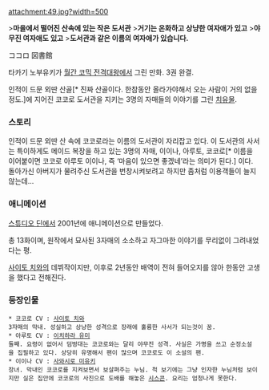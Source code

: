 attachment:49.jpg?width=500

>'''마을에서 떨어진 산속에 있는 작은 도서관'''
>'''거기는 온화하고 상냥한 여자애가 있고'''
>'''야무진 여자애도 있고'''
>'''도서관과 같은 이름의 여자애가 있습니다.'''

ココロ 図書館

타카기 노부유키가 [[월간 코믹 전격대왕]]에서 그린 만화. 3권 완결.

인적이 드문 외딴 산골[* 진짜 산골이다. 한참동안 올라가야해서 오는 사람이 거의 없을 정도.]에 지어진 코코로 도서관을 지키는 3명의 자매들의 이야기를 그린 [[치유물]].

=== 스토리 ===
인적이 드문 외딴 산 속에 코코로라는 이름의 도서관이 자리잡고 있다. 이 도서관의 사서는 특이하게도 메이드 복장을 하고 있는 3명의 자매, 이이나, 아루토, 코코로[* 이름을 이어붙이면 코코로 아루토 이이나, 즉 ‘마음이 있으면 좋겠네’라는 의미가 된다.] 이다. 돌아가신 아버지가 물려주신 도서관을 번창시켜보려고 하지만 좀처럼 이용객들이 늘지 않는데...

=== 애니메이션 ===
{{{#!html
<img src="http://cfile9.uf.tistory.com/image/1478124E500F447D28B780">
}}}
[[스튜디오 딘]]에서 2001년에 애니메이션으로 만들었다.

총 13화이며, 원작에서 묘사된 3자매의 소소하고 자그마한 이야기를 무리없이 그려내었다는 평.

[[사이토 치와]]의 데뷔작이지만, 이후로 2년동안 배역이 전혀 들어오지를 않아 한동안 고생을 했다고 전해진다.

=== 등장인물 ===
 * 코코로 CV : [[사이토 치와]]
 3자매의 막내. 성실하고 상냥한 성격으로 장래에 훌륭한 사서가 되는것이 꿈. 
 * 아루토 CV : [[이치하라 유미]]
 둘째. 요령이 없어서 덤벙대는 코코로와는 달리 야무진 성격. 사실은 가명을 쓰고 순정소설을 집필하고 있다. 상당히 유명해서 팬이 많으며 코코로도 이 소설의 팬. 
 * 이이나 CV : [[사와시로 미유키]]
 장녀. 막내인 코코로를 지켜보면서 보살펴주는 누님. 척 보기에는 그냥 인자한 누님처럼 보이지만 실은 집안에 코코로의 사진으로 도배를 해놓은 [[시스콘]]. 요리는 엄청나게 못한다.
